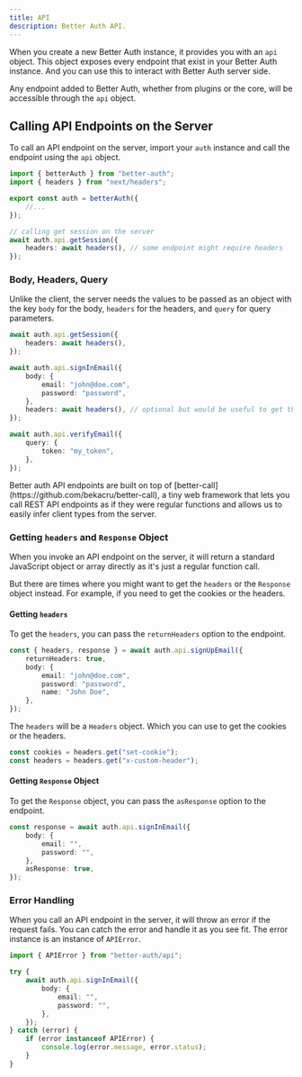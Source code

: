 ```yaml
---
title: API
description: Better Auth API.
---
```


When you create a new Better Auth instance, it provides you with an `api` object. This object exposes every endpoint that exist in your Better Auth instance. And you can use this to interact with Better Auth server side.

Any endpoint added to Better Auth, whether from plugins or the core, will be accessible through the `api` object.

## Calling API Endpoints on the Server

To call an API endpoint on the server, import your `auth` instance and call the endpoint using the `api` object.

```ts title="server.ts"
import { betterAuth } from "better-auth";
import { headers } from "next/headers";

export const auth = betterAuth({
    //...
});

// calling get session on the server
await auth.api.getSession({
    headers: await headers(), // some endpoint might require headers
});
```

### Body, Headers, Query

Unlike the client, the server needs the values to be passed as an object with the key `body` for the body, `headers` for the headers, and `query` for query parameters.

```ts title="server.ts"
await auth.api.getSession({
    headers: await headers(),
});

await auth.api.signInEmail({
    body: {
        email: "john@doe.com",
        password: "password",
    },
    headers: await headers(), // optional but would be useful to get the user IP, user agent, etc.
});

await auth.api.verifyEmail({
    query: {
        token: "my_token",
    },
});
```

<Callout>
    Better auth API endpoints are built on top of [better-call](https://github.com/bekacru/better-call), a tiny web
    framework that lets you call REST API endpoints as if they were regular functions and allows us to easily infer
    client types from the server.
</Callout>

### Getting `headers` and `Response` Object

When you invoke an API endpoint on the server, it will return a standard JavaScript object or array directly as it's just a regular function call.

But there are times where you might want to get the `headers` or the `Response` object instead. For example, if you need to get the cookies or the headers.

#### Getting `headers`

To get the `headers`, you can pass the `returnHeaders` option to the endpoint.

```ts
const { headers, response } = await auth.api.signUpEmail({
    returnHeaders: true,
    body: {
        email: "john@doe.com",
        password: "password",
        name: "John Doe",
    },
});
```

The `headers` will be a `Headers` object. Which you can use to get the cookies or the headers.

```ts
const cookies = headers.get("set-cookie");
const headers = headers.get("x-custom-header");
```

#### Getting `Response` Object

To get the `Response` object, you can pass the `asResponse` option to the endpoint.

```ts title="server.ts"
const response = await auth.api.signInEmail({
    body: {
        email: "",
        password: "",
    },
    asResponse: true,
});
```

### Error Handling

When you call an API endpoint in the server, it will throw an error if the request fails. You can catch the error and handle it as you see fit. The error instance is an instance of `APIError`.

```ts title="server.ts"
import { APIError } from "better-auth/api";

try {
    await auth.api.signInEmail({
        body: {
            email: "",
            password: "",
        },
    });
} catch (error) {
    if (error instanceof APIError) {
        console.log(error.message, error.status);
    }
}
```

